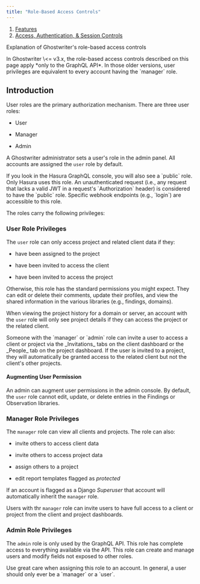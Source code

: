 ```yaml
---
title: "Role-Based Access Controls"
---
```


1. [Features](/features)
2. [Access, Authentication, & Session Controls](/features/access-authentication-and-session-controls)

Explanation of Ghostwriter's role-based access controls

<Check>
In Ghostwriter \<= v3.x, the role-based access controls described on this page apply *only to the GraphQL API*. In those older versions, user privileges are equivalent to every account having the `manager` role.
</Check>

## Introduction

User roles are the primary authorization mechanism. There are three user roles:

* User

* Manager

* Admin

A Ghostwriter administrator sets a user's role in the admin panel. All accounts are assigned the `user` role by default.

<Info>
If you look in the Hasura GraphQL console, you will also see a `public` role. Only Hasura uses this role. An unauthenticated request (i.e., any request that lacks a valid JWT in a request's `Authorization` header) is considered to have the `public` role. Specific webhook endpoints (e.g., `login`) are accessible to this role.
</Info>

The roles carry the following privileges:

### User Role Privileges

The `user` role can only access project and related client data if they:

* have been assigned to the project

* have been invited to access the client

* have been invited to access the project

Otherwise, this role has the standard permissions you might expect. They can edit or delete their comments, update their profiles, and view the shared information in the various libraries (e.g., findings, domains).

When viewing the project history for a domain or server, an account with the `user` role will only see project details if they can access the project or the related client.

<Info>
Someone with the `manager` or `admin` role can invite a user to access a client or project via the _Invitations_ tabs on the client dashboard or the _People_ tab on the project dashboard. If the user is invited to a project, they will automatically be granted access to the related client but not the client's other projects.
</Info>

#### Augmenting User Permission

An admin can augment user permissions in the admin console. By default, the `user` role cannot edit, update, or delete entries in the Findings or Observation libraries.

### Manager Role Privileges

The `manager` role can view all clients and projects. The role can also:

* invite others to access client data

* invite others to access project data

* assign others to a project

* edit report templates flagged as *protected*

If an account is flagged as a Django *Superuser* that account will automatically inherit the `manager` role.

Users with thr `manager` role can invite users to have full access to a client or project from the client and project dashboards.

### Admin Role Privileges

The `admin` role is only used by the GraphQL API. This role has complete access to everything available via the API. This role can create and manage users and modify fields not exposed to other roles.

<Warning>
Use great care when assigning this role to an account. In general, a user should only ever be a `manager` or a `user`.
</Warning>
